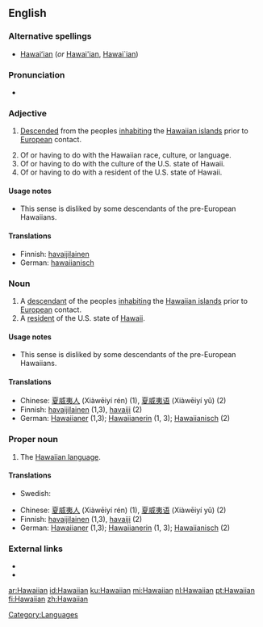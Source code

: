 ==English==

===Alternative spellings===
* [[Hawaiʻian]] (''or'' [[Hawai'ian]], [[Hawai`ian]])

===Pronunciation===
* {{SAMPA|[h@"waI@n]}}

===Adjective===
{{en-adj|-}}

# {{of a person}} [[descend|Descended]] from the peoples [[inhabiting]] the [[Hawaiian islands]] prior to [[European]] contact.
# Of or having to do with the Hawaiian race, culture, or language.
# Of or having to do with the culture of the U.S. state of Hawaii.
# Of or having to do with a resident of the U.S. state of Hawaii.

====Usage notes====
* {{sense|of a resident of Hawaii}} This sense is disliked by some descendants of the pre-European Hawaiians.

====Translations====
{{checktrans-top}}
* Finnish: [[havaijilainen]]
* German: [[hawaiianisch]]
{{checktrans-bottom}}

===Noun===
{{en-noun}}

# A [[descendant]] of the peoples [[inhabiting]] the [[Hawaiian islands]] prior to [[European]] contact.
# A [[resident]] of the U.S. state of [[Hawaii]].

====Usage notes====
* {{sense|a resident of Hawaii}} This sense is disliked by some descendants of the pre-European Hawaiians.

====Translations====
{{checktrans-top}}
* Chinese: [[夏威夷人]] (Xiàwēiyí rén) (1), [[夏威夷语]] (Xiàwēiyí yǔ) (2)
* Finnish: [[havaijilainen]] (1,3), [[havaiji]] (2)
* German: [[Hawaiianer]] {{m}} (1,3); [[Hawaiianerin]] {{f}} (1, 3); [[Hawaiianisch]] {{n}} (2)
{{checktrans-bottom}}

===Proper noun===
{{en-proper noun}}

# The [[Wiktionary:Hawaiian index|Hawaiian language]].

====Translations====
{{top}}
* Swedish: {{t-|sv|hawaiiska}}
{{bottom}}
{{checktrans-top}}
* Chinese: [[夏威夷人]] (Xiàwēiyí rén) (1), [[夏威夷语]] (Xiàwēiyí yǔ) (2)
* Finnish: [[havaijilainen]] (1,3), [[havaiji]] (2)
* German: [[Hawaiianer]] {{m}} (1,3); [[Hawaiianerin]] {{f}} (1, 3); [[Hawaiianisch]] {{n}} (2)
{{checktrans-bottom}}

===External links===
* {{pedialite}}
* {{ethnologue|code=haw}}

[[Category:Languages]]

[[ar:Hawaiian]]
[[id:Hawaiian]]
[[ku:Hawaiian]]
[[mi:Hawaiian]]
[[nl:Hawaiian]]
[[pt:Hawaiian]]
[[fi:Hawaiian]]
[[zh:Hawaiian]]